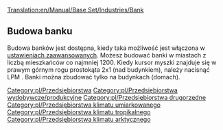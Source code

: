 [[Translation:en/Manual/Base Set/Industries/Bank]]

{{pl/Przedsiębiorstwa|name=Bank
|image=en/Bank.png
|caption=Umiarkowany
|image2=en/Tropicalbank.png
|caption2=Arktyczny & Tropikalny
|climates=[[pl/Manual/Klimat]], [[pl/Manual/Klimat]], [[pl/Manual/Klimat]]
|accepts=[[pl/Manual/Base Set/Cargos/Kosztowności|Kosztowności]] (tylko Umiarkowany), [[pl/Manual/Base Set/Cargos/Złoto|Złoto]] (tylko Arktyczny), [[pl/Manual/Base Set/Cargos/Diamenty|Diamenty]] (tylko Tropikalny)
|produces=[[pl/Manual/Base Set/Cargos/Kosztowności|Kosztowności]] (tylko Umiarkowany)
}}

==Budowa banku==
Budowa banków jest dostępna, kiedy taka możliwość jest włączona w [[pl/Archive/Manual/Settings/Ustawienia zaawansowane/Ekonomia#budowa-przedsiebiorstw-wydobywczych|ustawieniach zaawansowanych]]. Możesz budować banki w miastach z liczbą mieszkańców co najmniej 1200. Kiedy kursor myszki znajduje się w prawym górnym rogu prostokąta 2x1 (nad budynkiem), należy nacisnąć LPM . Banki można zbudować tylko na budynkach (domach).

{{pl/Navbox Industries}}

[[Category:pl/Przedsiębiorstwa]]
[[Category:pl/Przedsiębiorstwa wydobywcze/produkcyjne]]
[[Category:pl/Przedsiębiorstwa drugorzędne]]
[[Category:pl/Przedsiębiorstwa klimatu umiarkowanego]]
[[Category:pl/Przedsiębiorstwa klimatu tropikalnego]]
[[Category:pl/Przedsiębiorstwa klimatu arktycznego]]